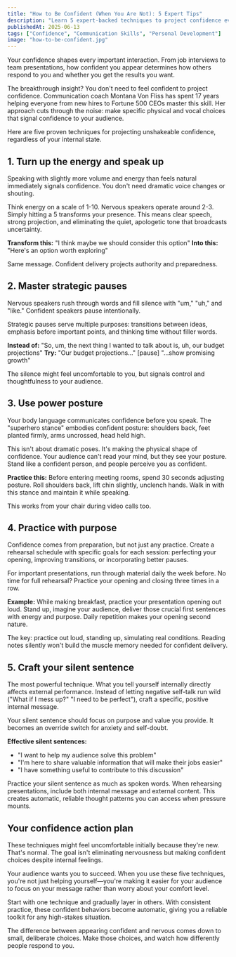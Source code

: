 ```yaml
---
title: "How to Be Confident (When You Are Not): 5 Expert Tips"
description: "Learn 5 expert-backed techniques to project confidence even when you don't feel it. Master body language, vocal presence, and mindset strategies that make you appear confident in any situation."
publishedAt: 2025-06-13
tags: ["Confidence", "Communication Skills", "Personal Development"]
image: "how-to-be-confident.jpg"
---
```



<BlogPageLayout frontmatter={frontmatter}>

Your confidence shapes every important interaction. From job interviews to team presentations, how confident you appear determines how others respond to you and whether you get the results you want.

The breakthrough insight? You don't need to feel confident to project confidence. Communication coach Montana Von Fliss has spent 17 years helping everyone from new hires to Fortune 500 CEOs master this skill. Her approach cuts through the noise: make specific physical and vocal choices that signal confidence to your audience.

Here are five proven techniques for projecting unshakeable confidence, regardless of your internal state.

## 1. Turn up the energy and speak up

Speaking with slightly more volume and energy than feels natural immediately signals confidence. You don't need dramatic voice changes or shouting.

Think energy on a scale of 1-10. Nervous speakers operate around 2-3. Simply hitting a 5 transforms your presence. This means clear speech, strong projection, and eliminating the quiet, apologetic tone that broadcasts uncertainty.

**Transform this:** "I think maybe we should consider this option" **Into this:** "Here's an option worth exploring"

Same message. Confident delivery projects authority and preparedness.

## 2. Master strategic pauses

Nervous speakers rush through words and fill silence with "um," "uh," and "like." Confident speakers pause intentionally.

Strategic pauses serve multiple purposes: transitions between ideas, emphasis before important points, and thinking time without filler words.

**Instead of:** "So, um, the next thing I wanted to talk about is, uh, our budget projections" **Try:** "Our budget projections..." [pause] "...show promising growth"

The silence might feel uncomfortable to you, but signals control and thoughtfulness to your audience.

## 3. Use power posture

Your body language communicates confidence before you speak. The "superhero stance" embodies confident posture: shoulders back, feet planted firmly, arms uncrossed, head held high.

This isn't about dramatic poses. It's making the physical shape of confidence. Your audience can't read your mind, but they see your posture. Stand like a confident person, and people perceive you as confident.

**Practice this:** Before entering meeting rooms, spend 30 seconds adjusting posture. Roll shoulders back, lift chin slightly, unclench hands. Walk in with this stance and maintain it while speaking.

This works from your chair during video calls too.

## 4. Practice with purpose

Confidence comes from preparation, but not just any practice. Create a rehearsal schedule with specific goals for each session: perfecting your opening, improving transitions, or incorporating better pauses.

For important presentations, run through material daily the week before. No time for full rehearsal? Practice your opening and closing three times in a row.

**Example:** While making breakfast, practice your presentation opening out loud. Stand up, imagine your audience, deliver those crucial first sentences with energy and purpose. Daily repetition makes your opening second nature.

The key: practice out loud, standing up, simulating real conditions. Reading notes silently won't build the muscle memory needed for confident delivery.

## 5. Craft your silent sentence

The most powerful technique. What you tell yourself internally directly affects external performance. Instead of letting negative self-talk run wild ("What if I mess up?" "I need to be perfect"), craft a specific, positive internal message.

Your silent sentence should focus on purpose and value you provide. It becomes an override switch for anxiety and self-doubt.

**Effective silent sentences:**

- "I want to help my audience solve this problem"
- "I'm here to share valuable information that will make their jobs easier"
- "I have something useful to contribute to this discussion"

Practice your silent sentence as much as spoken words. When rehearsing presentations, include both internal message and external content. This creates automatic, reliable thought patterns you can access when pressure mounts.

## Your confidence action plan

These techniques might feel uncomfortable initially because they're new. That's normal. The goal isn't eliminating nervousness but making confident choices despite internal feelings.

Your audience wants you to succeed. When you use these five techniques, you're not just helping yourself—you're making it easier for your audience to focus on your message rather than worry about your comfort level.

Start with one technique and gradually layer in others. With consistent practice, these confident behaviors become automatic, giving you a reliable toolkit for any high-stakes situation.

The difference between appearing confident and nervous comes down to small, deliberate choices. Make those choices, and watch how differently people respond to you.

</BlogPageLayout>
